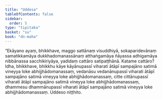 ```yaml
---
title: "Uddesa"
tableOfContents: false
sidebar:
  order: 5
type: "tipitaka"
basket: "su"
book: "dn-maha"
---
```



<DynamicBreadcrumb />

<Division number="373" book="dn-maha" bookNo="7" page="231">

<Paragraph number="942" book="dn-maha">
“Ekāyano ayaṃ, bhikkhave, maggo sattānaṃ visuddhiyā, sokaparidevānaṃ samatikkamāya dukkhadomanassānaṃ atthaṅgamāya ñāyassa adhigamāya nibbānassa sacchikiriyāya, yadidaṃ cattāro satipaṭṭhānā.
</Paragraph>

<Paragraph number="943" book="dn-maha">
Katame cattāro? Idha, bhikkhave, bhikkhu kāye kāyānupassī viharati ātāpī sampajāno satimā vineyya loke abhijjhādomanassaṃ, vedanāsu vedanānupassī viharati ātāpī sampajāno satimā vineyya loke abhijjhādomanassaṃ, citte cittānupassī viharati ātāpī sampajāno satimā vineyya loke abhijjhādomanassaṃ, dhammesu dhammānupassī viharati ātāpī sampajāno satimā vineyya loke abhijjhādomanassaṃ.

</Paragraph>
</Division>

<Paragraph number="944" type="center" book="dn-maha">
Uddeso niṭṭhito.
</Paragraph>